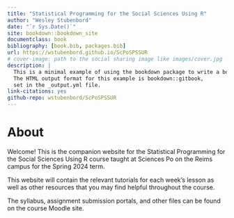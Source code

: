 ```yaml
---
title: "Statistical Programming for the Social Sciences Using R"
author: "Wesley Stubenbord"
date: "`r Sys.Date()`"
site: bookdown::bookdown_site
documentclass: book
bibliography: [book.bib, packages.bib]
url: https://wstubenbord.github.io/ScPoSPSSUR
# cover-image: path to the social sharing image like images/cover.jpg
description: |
  This is a minimal example of using the bookdown package to write a book.
  The HTML output format for this example is bookdown::gitbook,
  set in the _output.yml file.
link-citations: yes
github-repo: wstubenbord/ScPoSPSSUR
---
```


# About

Welcome! This is the companion website for the Statistical Programming for the Social Sciences Using R course taught at Sciences Po on the Reims campus for the Spring 2024 term.

This website will contain the relevant tutorials for each week's lesson as well as other resources that you may find helpful throughout the course.

The syllabus, assignment submission portals, and other files can be found on the course Moodle site.
